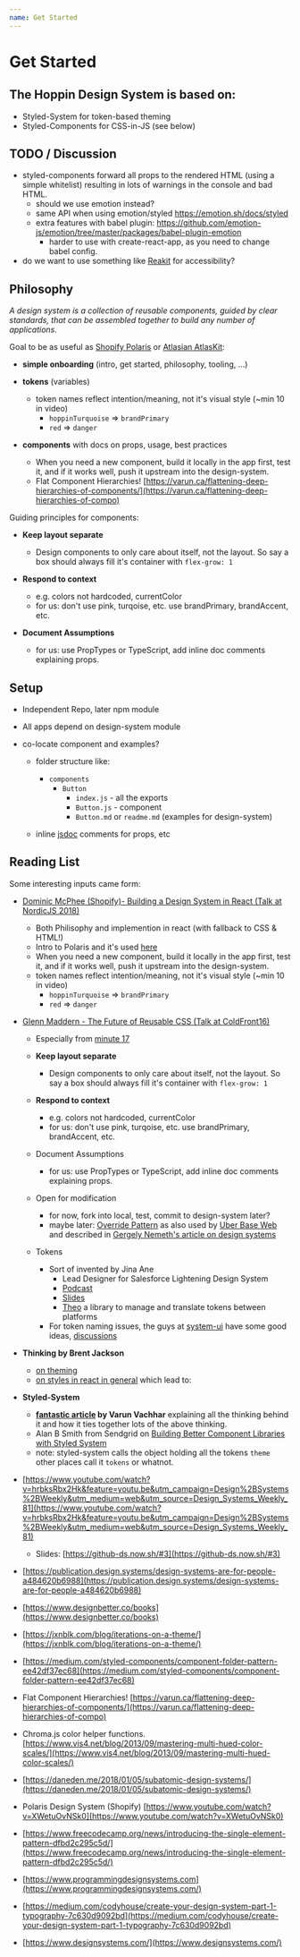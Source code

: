 ```yaml
---
name: Get Started
---
```


# Get Started

## The Hoppin Design System is based on:

- Styled-System for token-based theming
- Styled-Components for CSS-in-JS (see below)

## TODO / Discussion

- styled-components forward all props to the rendered HTML (using a simple whitelist) resulting in lots of warnings in the console and bad HTML.
  - should we use emotion instead?
  - same API when using emotion/styled https://emotion.sh/docs/styled
  - extra features with babel plugin: https://github.com/emotion-js/emotion/tree/master/packages/babel-plugin-emotion
    - harder to use with create-react-app, as you need to change babel config.
- do we want to use something like [Reakit](https://reakit.io/) for accessibility?

## Philosophy

_A design system is a collection of reusable components, guided by clear standards, that can be assembled together to build any number of applications._

Goal to be as useful as [Shopify Polaris](https://polaris.shopify.com/components/actions/button#navigation) or [Atlasian AtlasKit](https://atlaskit.atlassian.com/packages/core/button):

- **simple onboarding** (intro, get started, philosophy, tooling, ...)

- **tokens** (variables)

  - token names reflect intention/meaning, not it's visual style (~min 10 in video)
    - `hoppinTurquoise` => `brandPrimary`
    - `red` => `danger`

- **components** with docs on props, usage, best practices
  - When you need a new component, build it locally in the app first, test it, and if it works well, push it upstream into the design-system.
  - Flat Component Hierarchies! [https://varun.ca/flattening-deep-hierarchies-of-components/](https://varun.ca/flattening-deep-hierarchies-of-compo)

Guiding principles for components:

- **Keep layout separate**

  - Design components to only care about itself, not the layout. So say a box should always fill it's container with `flex-grow: 1`

- **Respond to context**

  - e.g. colors not hardcoded, currentColor
  - for us: don't use pink, turqoise, etc. use brandPrimary, brandAccent, etc.

- **Document Assumptions**
  - for us: use PropTypes or TypeScript, add inline doc comments explaining props.

## Setup

- Independent Repo, later npm module
- All apps depend on design-system module
- co-locate component and examples?

  - folder structure like:

    - `components`
      - `Button`
        - `index.js` - all the exports
        - `Button.js` - component
        - `Button.md` or `readme.md` (examples for design-system)

  - inline [jsdoc](https://jsdoc.app/) comments for props, etc

## Reading List

Some interesting inputs came form:

- [Dominic McPhee (Shopify)- Building a Design System in React (Talk at NordicJS 2018)](https://www.youtube.com/watch?v=XWetuOvNSk0)

  - Both Philisophy and implemention in react (with fallback to CSS & HTML!)
  - Intro to Polaris and it's used [here](https://polaris.shopify.com/components/get-started)
  - When you need a new component, build it locally in the app first, test it, and if it works well, push it upstream into the design-system.
  - token names reflect intention/meaning, not it's visual style (~min 10 in video)
    - `hoppinTurquoise` => `brandPrimary`
    - `red` => `danger`

- [Glenn Maddern - The Future of Reusable CSS (Talk at ColdFront16)](https://www.youtube.com/watch?v=XR6eM_5pAb0)

  - Especially from [minute 17](https://youtu.be/XR6eM_5pAb0?t=1069)
  - **Keep layout separate**

    - Design components to only care about itself, not the layout. So say a box should always fill it's container with `flex-grow: 1`

  - **Respond to context**

    - e.g. colors not hardcoded, currentColor
    - for us: don't use pink, turqoise, etc. use brandPrimary, brandAccent, etc.

  - Document Assumptions

    - for us: use PropTypes or TypeScript, add inline doc comments explaining props.

  - Open for modification

    - for now, fork into local, test, commit to design-system later?
    - maybe later: [Override Pattern](https://medium.com/@dschnr/better-reusable-react-components-with-the-overrides-pattern-9eca2339f646) as also used by [Uber Base Web]() and described in [Gergely Nemeth's article on design systems](https://blog.risingstack.com/design-systems-react/)

  - Tokens
    - Sort of invented by Jina Ane
      - Lead Designer for Salesforce Lightening Design System
      - [Podcast](https://pca.st/Kdev)
      - [Slides](https://speakerdeck.com/jina/design-tokens-in-design-systems)
      - [Theo](https://github.com/salesforce-ux/theo) a library to manage and translate tokens between platforms
    - For token naming issues, the guys at [system-ui](https://github.com/system-ui/theme-specification) have some good ideas, [discussions]([https://github.com/system-ui/theme-specification/issues)

- **Thinking by Brent Jackson**
  - [on theming](https://jxnblk.com/blog/iterations-on-a-theme/)
  - [on styles in react in general](https://jxnblk.com/blog/patterns-for-style-composition-in-react/) which lead to:

* **Styled-System**

  - **[fantastic article](https://varun.ca/styled-system/) by Varun Vachhar** explaining all the thinking behind it and how it ties together lots of the above thinking.
  - Alan B Smith from Sendgrid on [Building Better Component Libraries with Styled System](https://medium.com/styled-components/build-better-component-libraries-with-styled-system-4951653d54ee)
  - note: styled-system calls the object holding all the tokens `theme` other places call it `tokens` or whatnot.

* [https://www.youtube.com/watch?v=hrbksRbx2Hk&feature=youtu.be&utm_campaign=Design%2BSystems%2BWeekly&utm_medium=web&utm_source=Design_Systems_Weekly_81](https://www.youtube.com/watch?v=hrbksRbx2Hk&feature=youtu.be&utm_campaign=Design%2BSystems%2BWeekly&utm_medium=web&utm_source=Design_Systems_Weekly_81)
  - Slides: [https://github-ds.now.sh/#3](https://github-ds.now.sh/#3)
* [https://publication.design.systems/design-systems-are-for-people-a484620b6988](https://publication.design.systems/design-systems-are-for-people-a484620b6988)
* [https://www.designbetter.co/books](https://www.designbetter.co/books)
* [https://jxnblk.com/blog/iterations-on-a-theme/](https://jxnblk.com/blog/iterations-on-a-theme/)
* [https://medium.com/styled-components/component-folder-pattern-ee42df37ec68](https://medium.com/styled-components/component-folder-pattern-ee42df37ec68)
* Flat Component Hierarchies! [https://varun.ca/flattening-deep-hierarchies-of-components/](https://varun.ca/flattening-deep-hierarchies-of-compo)
* Chroma.js color helper functions.[https://www.vis4.net/blog/2013/09/mastering-multi-hued-color-scales/](https://www.vis4.net/blog/2013/09/mastering-multi-hued-color-scales/)
* [https://daneden.me/2018/01/05/subatomic-design-systems/](https://daneden.me/2018/01/05/subatomic-design-systems/)
* Polaris Design System (Shopify) [https://www.youtube.com/watch?v=XWetuOvNSk0](https://www.youtube.com/watch?v=XWetuOvNSk0)
* [https://www.freecodecamp.org/news/introducing-the-single-element-pattern-dfbd2c295c5d/](https://www.freecodecamp.org/news/introducing-the-single-element-pattern-dfbd2c295c5d/)
* [https://www.programmingdesignsystems.com](https://www.programmingdesignsystems.com/)
* [https://medium.com/codyhouse/create-your-design-system-part-1-typography-7c630d9092bd](https://medium.com/codyhouse/create-your-design-system-part-1-typography-7c630d9092bd)
* [https://www.designsystems.com/](https://www.designsystems.com/)

